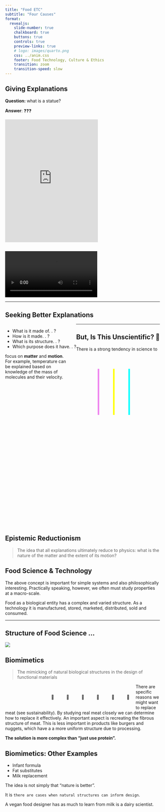 ```yaml
---
title: "Food ETC"
subtitle: "Four Causes"
format:
  revealjs: 
    slide-number: true
    chalkboard: true
    buttons: true
    controls: true
    preview-links: true
    # logo: images/quarto.png
    css: ../anim.css
    footer: Food Technology, Culture & Ethics 
    transition: zoom
    transition-speed: slow
---
```


## Giving Explanations {transition="zoom"}
 
**Question:** what is a statue?

**Answer**: ❓❓❓

<div class="sketchfab-embed-wrapper"> <iframe width="60%" height="400px" title="Busto de Augusto" frameborder="0" allowfullscreen mozallowfullscreen="true" webkitallowfullscreen="true" allow="autoplay; fullscreen" execution-while-out-of-viewport execution-while-not-rendered web-share src="https://sketchfab.com/models/d6e1c254eb99457bbf16b5e7c9f8ddd0/embed?autospin=1&autostart=1&ui_hint=0"> </iframe> </div>

##  {background-image="img/museum_lobby.png" background-transition="zoom"}

##  {background-image="img/museum_block.png" background-transition="fade" background-transition-speed="slow"}

##  {background-image="img/museum_tool.png" background-transition="fade" background-transition-speed="slow"}

##  {background-image="img/museum_head.png" background-transition="fade" background-transition-speed="slow"}

##  {background-video="vids/museum_fetti.mp4" background-transition="fade" background-transition-speed="slow"}

##  {background-color=black}

![](vids/FourCauses.mp4){autoplay="autoplay"}

---


## Seeking Better Explanations {background-color="black"}

<ul style="float: left;">
    <li class="fragment fade-up">What is it made of. . ?</li>
    <li class="fragment fade-up">How is it made. . ?</li>
    <li class="fragment fade-up">What is its structure. . ?</li>
    <li class="fragment fade-up">Which purpose does it have. . ?</li>
</ul>

```{=html}
<div>
<svg 
xmlns="http://www.w3.org/2000/svg" 
viewBox="0 0 40 50" width="300px" height="250px"
style="float: right;">

<polyline points="10,10 10,40" stroke="violet" stroke-width="1" fill="none">
  <animate attributeName="points" dur="20s" fill="freeze" repeatCount="indefinite"
    values="10,10 10,40; 10,10 10,40; 20,10 10,40; 20,10 10,40; 10,10 10,40;"
    begin="5s"
    />
  <animate attributeName="stroke" dur="20s" fill="freeze" repeatCount="indefinite"
    values="violet; white; violet"
    begin="5s"/>
</polyline>

<polyline points="20,10 20,40" stroke="yellow" stroke-width="1" fill="none">
  <animate attributeName="points" dur="20s" fill="freeze" repeatCount="indefinite"
    values="20,10 20,40; 20,10 20,40; 10,40 30,40; 10,40 30,40; 20,10 20,40;"
    begin="5s"/>
  <animate attributeName="stroke" dur="20s" fill="freeze" repeatCount="indefinite"
    values="yellow; white; yellow"
    begin="5s"/>
</polyline>

<polyline points="30,10 30,40" stroke="aqua" stroke-width="1" fill="none">
  <animate attributeName="points" dur="20" repeatCount="indefinite"
    values="30,10 30,40; 30,10 30,40; 20,10 30,40; 20,10 30,40; 30,10 30,40;"
    begin="5s"/>
  <animate attributeName="stroke" dur="20s" fill="freeze" repeatCount="indefinite"
    values="aqua; white; aqua"
    begin="5s"/>
</polyline>

</svg>

</div>
```

---

## But, Is This Unscientific? 🤔 {background-color="black"}

There is a strong tendency in science to focus on **matter** and **motion**.
For example, temperature can be explained based on knowledge of the mass
of molecules and their velocity.


```{=html}
<div>
<svg data-=""
xmlns="http://www.w3.org/2000/svg" 
viewBox="0 0 300 300" width="300px" height="310px">

<title>Materialism: if we know the matter that exists and how it moves we know everything that is to be known</title>

<!-- racing bars -->
<polyline stroke="white" stroke-width="5" fill="none">
  <animate attributeName="points" dur="15s" repeatCount="indefinite"
    values="100,100 100,100; 100,100 300,100; 100,100 100,100;"
	  begin="2"
  />
</polyline>

<polyline stroke="yellow" stroke-width="5" fill="none">
  <animate attributeName="points" dur="10s" repeatCount="indefinite"
	values="100,200 100,200; 100,200 300,200; 100,200 100,200; "
	  begin="2"
  />
</polyline>

<polyline stroke="green" stroke-width="5" fill="none">
  <animate attributeName="points" dur="17s" repeatCount="indefinite"
    values="100,300 100,300; 100,300 300,300; 100,300 100,300;"
	  begin="2"
  />
</polyline>

</svg>

</div>
```

## Epistemic Reductionism

> The idea that all explanations ultimately reduce to physics:
> what is the nature of the matter and the extent of its motion?

::: {.fragment .fade-up}
::: {.callout-important}

## Food Science & Technology

The above concept is important for simple systems and also philosophically interesting.
Practically speaking, however, we often must study properties at a macro-scale. 

Food as a biological entity has a complex and varied structure. As a technology it is
manufactured, stored, marketed, distributed, sold and consumed.

:::
:::

---

## Structure of Food Science ... {background-color=black}

:::{.fragment .grow transition-speed="slow"}
![](img/FS_CAUSES.jpg)
:::

## Biomimetics

> The mimicking of natural biological structures in the design of functional materials


:::{.r-fit-text}
<div style="padding-left:130px">
<div title="meat on bone" class="rotate" style="float:left; padding: 20px;">
<span class="scale">🍖</span>
</div>
<div title="cut of meat" class="rotate" style="float: left; padding: 20px;">
<span>🥩</span>					
</div>
<div title="bacon" class="rotate" style="float: left; padding: 20px;">
<span>🥓</span>					
</div>
<div title="drumstick" class="rotate" style="float: left; padding: 20px;">
<span>🍗</span>					
</div>	
<div title="burger" class="rotate" style="float: left; padding: 20px;">
<span>🍔</span>					
</div>	
<div title="hotdog" class="rotate" style="float: left; padding: 20px;">
<span>🌭</span>					
</div>	
</div>
:::

::: {.callout}
There are specific reasons we might want to replace meat (see sustainability).
By studying real meat closely we can determine how to replace it effectively.
An important aspect is recreating the fibrous structure of meat.
This is less important in products like burgers and nuggets,
which have a a more uniform structure due to processing.

**The solution is more complex than "just use protein".**
:::

## Biomimetics: Other Examples

- Infant formula
- Fat substitutes
- Milk replacement

::: {.callout-note}

The idea is not simply that "nature is better".

It is `there are cases when natural structures can inform design`.

A vegan food designer has as much to learn from milk is a dairy scientist.

:::

